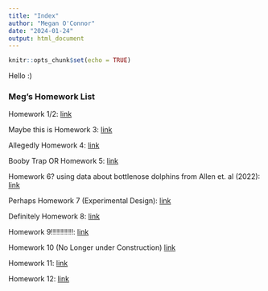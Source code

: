 ```yaml
---
title: "Index"
author: "Megan O'Connor"
date: "2024-01-24"
output: html_document
---
```


```r
knitr::opts_chunk$set(echo = TRUE)
```
Hello :)

### Meg's Homework List 
Homework 1/2: [link](Homework_2.html)

Maybe this is Homework 3: [link](Homework_3.html)

Allegedly Homework 4: [link](Homework_4.html)

Booby Trap OR Homework 5: [link](Homework_5.html)

Homework 6? using data about bottlenose dolphins from Allen et. al (2022): [link](Homework_6.html)

Perhaps Homework 7 (Experimental Design): [link](Homework_7.html)

Definitely Homework 8: [link](Homework_8.html)

Homework 9!!!!!!!!!!!: [link](Homework_9.html)

Homework 10 (No Longer under Construction) [link](HW_10.html) 

Homework 11: [link](Homework_11.html)

Homework 12: [link](Homework_12.html)

